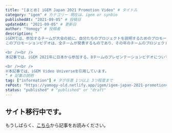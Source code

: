 ```yaml
---
title: "[まとめ] iGEM Japan 2021 Promotion Video" # タイトル
category: "igem" # カテゴリー 現在は、igem or synbio
publishedAt: "2021-09-05" # 投稿日
updatedAt: "2021-09-05" # 更新日
author: "Yomogy" # 投稿者
description: "
iGEMでは、参加するチームが大会の前に、自分たちのプロジェクトを説明するためのプロモーションビデオ(2分程度)の発表があります。
このプロモーションビデオは、全チームが発表するものであり、その年のチームのプロジェクトの概要が掴めるようになっています。

<br /><br />
本記事では、iGEM 2021年に日本から参加する、8チームのプレゼンテーションビデオについて、紹介していきたいと思います。

<br /><br />
※本記事では、iGEM Video Universeを引用しています。
" # 記事の説明
tag: ["information"] # タグ任意 1つ以上 3つ程度まで
rePost: "https://yomogy-old.netlify.app/igem/igem-japan-2021-promotionvideo" # 記事の転載の場合は"url"を記入。例 : "https//yomogy"
status: "published" # "published" or "draft"
---
```


## サイト移行中です。

もうしばらく、[こちら](https://yomogy-old.netlify.app/igem/igem-japan-2021-promotionvideo)から記事をお読みください。
